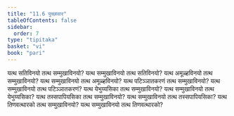 ```yaml
---
title: "11.6 पुच्छावार"
tableOfContents: false
sidebar:
  order: 7
type: "tipitaka"
basket: "vi"
book: "pari"
---
```



<DynamicBreadcrumb />

<Division number="349" book="pari">

<Paragraph number="1734" book="pari">
यत्थ सतिविनयो तत्थ सम्मुखाविनयो? यत्थ सम्मुखाविनयो तत्थ सतिविनयो? यत्थ अमूळ्हविनयो तत्थ सम्मुखाविनयो? यत्थ सम्मुखाविनयो तत्थ अमूळ्हविनयो? यत्थ पटिञ्ञातकरणं तत्थ सम्मुखाविनयो? यत्थ सम्मुखाविनयो तत्थ पटिञ्ञातकरणं? यत्थ येभुय्यसिका तत्थ सम्मुखाविनयो? यत्थ सम्मुखाविनयो तत्थ येभुय्यसिका? यत्थ तस्सपापियसिका तत्थ सम्मुखाविनयो? यत्थ सम्मुखाविनयो तत्थ तस्सपापियसिका? यत्थ तिणवत्थारको तत्थ सम्मुखाविनयो? यत्थ सम्मुखाविनयो तत्थ तिणवत्थारको?
</Paragraph>
</Division>